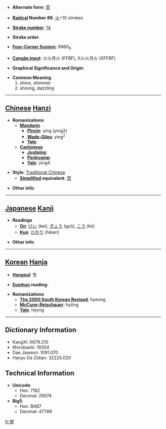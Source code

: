 * '''Alternate form''': [[荧]]

* '''[[Wiktionary:Chinese radical index| Radical]] Number 86''': [[Wiktionary:Chinese radical index 火|火]]+10 strokes

* '''[[Wiktionary:Chinese total strokes index|Stroke number]]''': [[Wiktionary:Chinese total strokes index 14|14]]

* '''Stroke order''': 

* '''[[Wiktionary:Chinese four corner index|Four-Corner System]]''': 9980<sub>9</sub>

* '''[[Wiktionary:Chinese Cangjie index|Cangjie input]]''': 火火月火 (FFBF), X火火月火 (XFFBF)

* '''Graphical Significance and Origin''': 

* '''Common Meaning'''
*#shine, shimmer
*# shining, dazzling


----

== [[Chinese]] [[Hanzi]] ==

* '''Romanizations'''
** '''[[Mandarin]]'''
*** '''[[Pinyin]]''': yíng (ying2)
*** '''[[Wade-Giles]]''': ying<sup>2</sup>
*** '''[[Yale]]''': 
** '''[[Cantonese]]'''
*** '''[[Jyutping]]''':
*** '''[[Penkyamp]]''': 
*** '''[[Yale]]''': ying4

* '''Style''': [[Traditional Chinese]] 
** '''[[Simplified Chinese|Simplified]] equivalent''': [[荧]]

* '''Other info''': 

----

== [[Japanese]] [[Kanji]] ==

* '''Readings'''
** '''[[On]]''': [[けい]] (kei), [[ぎょう]] (gyō), [[こう]] (kō)
** '''[[Kun]]''': [[ひかり]] (hikari)

* '''Other info''':  

----

== [[Korean]] [[Hanja]] ==

* '''[[Hangeul]]''': 형

* '''[[Eumhun]] reading''': 

* '''Romanizations'''
** '''[[The 2000 South Korean Revised Romanization|The 2000 South Korean Revised]]''': hyeong
** '''[[McCune-Reischauer]]''': hyŏng
** '''[[Yale]]''': heyng

----

== Dictionary Information ==

* KangXi: 0679.210
* Morobashi: 19304
* Dae Jaweon: 1091.070
* Hanyu Da Zidian: 32225.020

== Technical Information ==

* '''Unicode''':
** Hex: 7192
** Decimal: 29074
* '''Big5''':
** Hex: BAB7
** Decimal: 47799

[[fr:熒]]